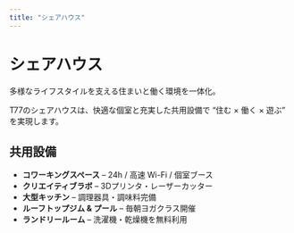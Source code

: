 ```yaml
---
title: "シェアハウス"
---
```


# シェアハウス

多様なライフスタイルを支える住まいと働く環境を一体化。

T77のシェアハウスは、快適な個室と充実した共用設備で “住む × 働く × 遊ぶ” を実現します。

## 共用設備

- **コワーキングスペース** – 24h / 高速 Wi-Fi / 個室ブース
- **クリエイティブラボ** – 3Dプリンタ・レーザーカッター
- **大型キッチン** – 調理器具・調味料完備
- **ルーフトップジム & プール** – 毎朝ヨガクラス開催
- **ランドリールーム** – 洗濯機・乾燥機を無料利用